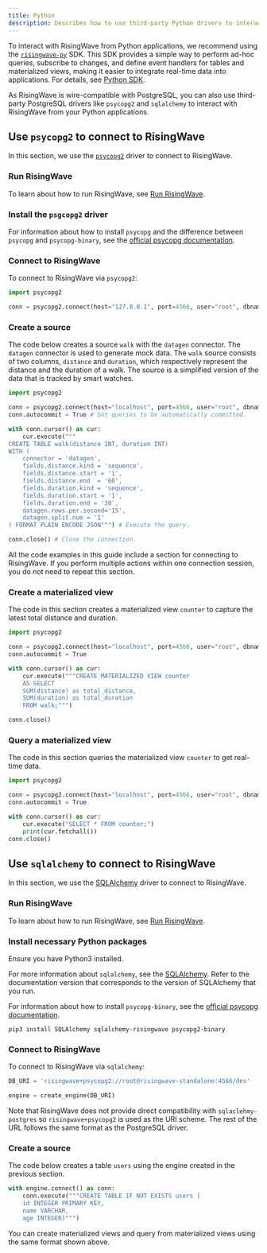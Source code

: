 ```yaml
---
title: Python
description: Describes how to use third-party Python drivers to interact with RisingWave.
---
```

To interact with RisingWave from Python applications, we recommend using the [`risingwave-py`](https://pypi.org/project/risingwave-py/) SDK. 
This SDK provides a simple way to perform ad-hoc queries, subscribe to changes, and define event handlers for tables and materialized views, making it easier to integrate real-time data into applications. For details, see [Python SDK](../python-sdk/intro).

As RisingWave is wire-compatible with PostgreSQL, you can also use third-party PostgreSQL drivers like `psycopg2` and `sqlalchemy` to interact with RisingWave from your Python applications.

## Use `psycopg2` to connect to RisingWave

In this section, we use the [`psycopg2`](https://pypi.org/project/psycopg2/) driver to connect to RisingWave.

### Run RisingWave

To learn about how to run RisingWave, see [Run RisingWave](/get-started/quickstart).


### Install the `psgcopg2` driver

For information about how to install `psycopg` and the difference between `psycopg` and `psycopg-binary`, see the [official psycopg documentation](https://www.psycopg.org/docs/install.html).


### Connect to RisingWave

To connect to RisingWave via `psycopg2`:

```python
import psycopg2

conn = psycopg2.connect(host="127.0.0.1", port=4566, user="root", dbname="dev")
```

### Create a source

The code below creates a source `walk` with the `datagen` connector. The `datagen` connector is used to generate mock data. The `walk` source consists of two columns, `distance` and `duration`, which respectively represent the distance and the duration of a walk. The source is a simplified version of the data that is tracked by smart watches.

```python
import psycopg2

conn = psycopg2.connect(host="localhost", port=4566, user="root", dbname="dev") # Connect to RisingWave.
conn.autocommit = True # Set queries to be automatically committed.

with conn.cursor() as cur:
    cur.execute("""
CREATE TABLE walk(distance INT, duration INT)
WITH (
    connector = 'datagen',
    fields.distance.kind = 'sequence',
    fields.distance.start = '1',
    fields.distance.end  = '60',
    fields.duration.kind = 'sequence',
    fields.duration.start = '1',
    fields.duration.end = '30',
    datagen.rows.per.second='15',
    datagen.split.num = '1'
) FORMAT PLAIN ENCODE JSON""") # Execute the query.

conn.close() # Close the connection.
```

<Note>All the code examples in this guide include a section for connecting to RisingWave. If you perform multiple actions within one connection session, you do not need to repeat this section.</Note>



### Create a materialized view

The code in this section creates a materialized view `counter` to capture the latest total distance and duration.

```python
import psycopg2

conn = psycopg2.connect(host="localhost", port=4566, user="root", dbname="dev")
conn.autocommit = True

with conn.cursor() as cur:
    cur.execute("""CREATE MATERIALIZED VIEW counter
    AS SELECT
    SUM(distance) as total_distance,
    SUM(duration) as total_duration
    FROM walk;""")

conn.close()
```

### Query a materialized view

The code in this section queries the materialized view `counter` to get real-time data.

```python
import psycopg2

conn = psycopg2.connect(host="localhost", port=4566, user="root", dbname="dev")
conn.autocommit = True

with conn.cursor() as cur:
    cur.execute("SELECT * FROM counter;")
    print(cur.fetchall())
conn.close()
```

## Use `sqlalchemy` to connect to RisingWave

In this section, we use the [SQLAlchemy](https://www.sqlalchemy.org) driver to connect to RisingWave.

### Run RisingWave

To learn about how to run RisingWave, see [Run RisingWave](../get-started/quickstart).

### Install necessary Python packages

Ensure you have Python3 installed.

For more information about `sqlalchemy`, see the [SQLAlchemy](https://www.sqlalchemy.org). Refer to the documentation version that corresponds to the version of SQLAlchemy that you run. 

For information about how to install `psycopg-binary`, see the [official psycopg documentation](https://www.psycopg.org/docs/install.html).

```terminal
pip3 install SQLAlchemy sqlalchemy-risingwave psycopg2-binary
```

### Connect to RisingWave

To connect to RisingWave via `sqlalchemy`:

```python
DB_URI = 'risingwave+psycopg2://root@risingwave-standalone:4566/dev'

engine = create_engine(DB_URI)
```

Note that RisingWave does not provide direct compatibility with `sqlaclehmy-postgres` so `risingwave+psycopg2` is used as the URI scheme. The rest of the URL follows the same format as the PostgreSQL driver. 

### Create a source

The code below creates a table `users` using the engine created in the previous section.

```python
with engine.connect() as conn:
    conn.execute("""CREATE TABLE IF NOT EXISTS users (
    id INTEGER PRIMARY KEY,
    name VARCHAR,
    age INTEGER)""")
```

You can create materialized views and query from materialized views using the same format shown above. 

